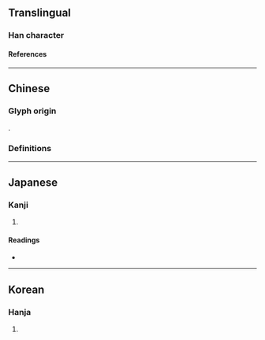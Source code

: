 {{also|姪}}
{{character info}}
==Translingual==

===Han character===
{{Han char|rn=9|rad=人|as=06|sn=8|four=21214|canj=OMIG|ids=⿰亻至}}

====References====
{{Han ref|kx=0101.140|dkj=00579|dj=0214.060|hdz=10147.040|uh=4F84}}

----

==Chinese==

===Glyph origin===
{{Han etym}}
{{Han compound|人|alt1=亻|至|ls=psc|c1=s|c2=p|t1=man}}.

===Definitions===
{{zh-see|姪}}

----

==Japanese==

===Kanji===
{{ja-kanji|grade=|rs=人06}}

# {{rfdef|ja|sort=人06}}

====Readings====
* {{ja-readings|on=[[しつ]] (shitsu), [[しち]] (shichi), [[てつ]] (tetsu)|kun=[[かたい]] (katai), [[おろか]] (oroka), [[とどまる]] (todomaru)}}

----

==Korean==

===Hanja===
{{ko-hanja|hangeul=질|rv=jil|mr=chil}}

# {{rfdef|ko|sort=人06}}
